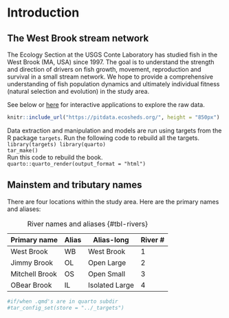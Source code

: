 # Introduction {.unnumbered}

## The West Brook stream network

The Ecology Section at the USGS Conte Laboratory has studied fish in the West Brook (MA, USA) since 1997. The goal is to understand the strength and direction of drivers on fish growth, movement, reproduction and survival in a small stream network. We hope to provide a comprehensive understanding of fish population dynamics and ultimately individual fitness (natural selection and evolution) in the study area.

See below or [here](https://pitdata.ecosheds.org/) for interactive applications to explore the raw data.

```r
knitr::include_url("https://pitdata.ecosheds.org/", height = "850px")
```

Data extraction and manipulation and models are run using targets from the R package `targets`.
Run the following code to rebuild all the targets.  
`library(targets) library(quarto)`  
`tar_make()`   
Run this code to rebuild the book.  
`quarto::quarto_render(output_format = "html")`


## Mainstem and tributary names

There are four locations within the study area. Here are the primary names and aliases:

| Primary name   | Alias | Alias-long     | River # |
|----------------|-------|----------------|---------|
| West Brook     | WB    | West Brook     | 1       |
| Jimmy Brook    | OL    | Open Large     | 2       |
| Mitchell Brook | OS    | Open Small     | 3       |
| OBear Brook    | IL    | Isolated Large | 4       |

: River names and aliases {#tbl-rivers}

```r
#if/when .qmd's are in quarto subdir
#tar_config_set(store = "../_targets")
```

